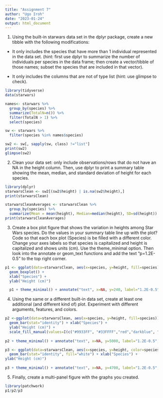```yaml
---
title: "Assignment 7"
author: "Ugo Iroh"
date: "2023-01-24"
output: html_document
---
```


1. Using the built-in starwars data set in the dplyr package, create a new tibble with the following modifications:
  * It only includes the species that have more than 1 individual represented in the data set. (hint: first use dplyr to summarize the number of individuals per species in the data frame; then create a vector/tibble of those names; subset the species that are included in that vector). 

  * It only includes the columns that are not of type list (hint: use glimpse to check). 

```r
library(tidyverse)
data(starwars)

names<- starwars %>%
  group_by(species) %>%
  summarize(TotalN=n()) %>%
  filter(TotalN > 1) %>%
  select(species)

sw <- starwars %>%
  filter(species %in% names$species)

sw2 <- sw[, sapply(sw, class) !="list"]
print(sw2)
glimpse(sw2)
```


2. Clean your data set: only include observations/rows that do not have an NA in the height column. Then, use dplyr to print a summary table showing the mean, median, and standard deviation of height for each species.

```r
library(dplyr)
starwarsClean <- sw2[(sw2$height) | is.na(sw2$height),]
print(starwarsClean)

starwarsCleanAverages <- starwarsClean %>% 
  group_by(species) %>% 
  summarize(Mean = mean(height), Median=median(height), SD=sd(height))
print(starwarsCleanAverages)

```

3. Create a box plot figure that shows the variation in heights among Star Wars species. Do the values in your summary table line up with the plot? Code so that each box plot (Species) is be filled with a different color. Change your axes labels so that species is capitalized and height is capitalized and shows units (cm). Use the theme_minimal option. Then look into the annotate or geom_text functions and add the text “p=1.2E-0.5” to the top right corner.

```r

p1 <- ggplot(data=starwarsClean, aes(x=species, y=height, fill=species)) +
  geom_boxplot() +
  xlab("Species") +
  ylab("Height (cm)") 

  p1 + theme_minimal() + annotate("text", x=NA, y=240, label="1.2E-0.5", color="darkblue", size=3)

```
4. Using the same or a different built-in data set, create at least one additional (and different kind of) plot. Experiment with different arguments, features, and colors.

```r

p2 <-ggplot(data=starwarsClean, aes(x=species, y=height, fill=species)) +
  geom_bar(stat="identity") + xlab("Species") +
  ylab("Height (cm)") +
  scale_fill_manual(values=I(c("#9933FF", "#33FFFF","red","darkblue", "pink", "burlywood4", "brown4", "darkslateblue", "gray31")))
  
p2 + theme_minimal() + annotate("text", x=NA, y=5000, label="1.2E-0.5", color="darkblue", size=3)

```

```r
p3 <- ggplot(data=starwarsClean, aes(x=species, y=height, color=species)) +
  geom_bar(stat="identity", fill="white") + xlab("Species") +
ylab("Height (cm)")
 
p3 + theme_minimal() + annotate("text", x=NA, y=4700, label="1.2E-0.5", color="darkblue", size=3)

```
  
5. Finally, create a multi-panel figure with the graphs you created.

```r
library(patchwork)
p1/p2/p3
```


